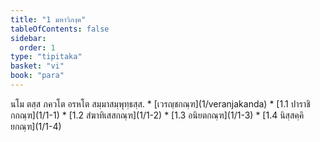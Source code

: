 ```yaml
---
title: "1 มหาวิภงฺค"
tableOfContents: false
sidebar:
  order: 1
type: "tipitaka"
basket: "vi"
book: "para"
---
```



<DynamicBreadcrumb />

<Paragraph number="1" type="center" book="para">
นโม ตสฺส ภควโต อรหโต สมฺมาสมฺพุทฺธสฺส.

</Paragraph>

<TableOfContents book="para" section="1">
* [เวรญฺชกณฺฑ](1/veranjakanda)
* [1.1 ปาราชิกกณฺฑ](1/1-1)
* [1.2 สํฆาทิเสสกณฺฑ](1/1-2)
* [1.3 อนิยตกณฺฑ](1/1-3)
* [1.4 นิสฺสคฺคิยกณฺฑ](1/1-4)
</TableOfContents>
